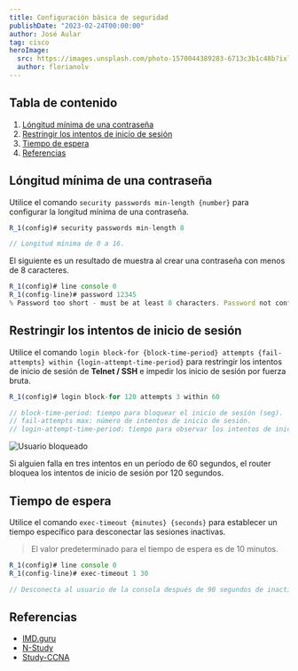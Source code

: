 ```yaml
---
title: Configuración básica de seguridad
publishDate: "2023-02-24T00:00:00"
author: José Aular
tag: cisco
heroImage:
  src: https://images.unsplash.com/photo-1570044389283-6713c3b1c48b?ixlib=rb-4.0.3&ixid=MnwxMjA3fDB8MHxwaG90by1wYWdlfHx8fGVufDB8fHx8&auto=format&fit=crop&w=1887&q=80
  author: florianolv
---
```



## Tabla de contenido

1.  [Lóngitud mínima de una contraseña](/blog/configuracion-basica-seguridad#lóngitud-mínima-de-una-contraseña)
2.  [Restringir los intentos de inicio de sesión](/blog/configuracion-basica-seguridad#restringir-los-intentos-de-inicio-de-sesión)
3.  [Tiempo de espera](/blog/configuracion-basica-seguridad#tiempo-de-espera)
4.  [Referencias](/blog/configuracion-basica-seguridad#referencias)

## Lóngitud mínima de una contraseña

Utilice el comando `security passwords min-length {number}` para configurar la longitud mínima de una contraseña.

```js title="Router #1"
R_1(config)# security passwords min-length 8

// Longitud mínima de 0 a 16.
```

El siguiente es un resultado de muestra al crear una contraseña con menos de 8 caracteres.

```js title="Router #1"
R_1(config)# line console 0
R_1(config-line)# password 12345
% Password too short - must be at least 8 characters. Password not configured.
```

## Restringir los intentos de inicio de sesión

Utilice el comando `login block-for {block-time-period} attempts {fail-attempts} within {login-attempt-time-period}` para restringir los intentos de inicio de sesión de **Telnet / SSH** e impedir los inicio de sesión por fuerza bruta.

```js title="Router #1"
R_1(config)# login block-for 120 attempts 3 within 60

// block-time-period: tiempo para bloquear el inicio de sesión (seg).
// fail-attempts max: número de intentos de inicio de sesión.
// login-attempt-time-period: tiempo para observar los intentos de inicio de sesión (seg).
```

![Usuario bloqueado](https://res.cloudinary.com/jaular/image/upload/v1677265417/blog/configuracion-basica-seguridad/block-1_ybgxmt.png "Usuario bloqueado")

Si alguien falla en tres intentos en un período de 60 segundos, el router bloquea los intentos de inicio de sesión por 120 segundos.

## Tiempo de espera

Utilice el comando `exec-timeout {minutes} {seconds}` para establecer un tiempo específico para desconectar las sesiones inactivas.

> El valor predeterminado para el tiempo de espera es de 10 minutos.

```js title="Router #1"
R_1(config)# line console 0
R_1(config-line)# exec-timeout 1 30

// Desconecta al usuario de la consola después de 90 segundos de inactividad.
```

## Referencias

- [IMD.guru](https://www.imd.guru/redes/cisco/ios/forzar-la-longitud-minima-de-una-contrasena-en-el-ios.html)
- [N-Study](https://www.n-study.com/en/cisco-basic/restrict-login-attempts/)
- [Study-CCNA](https://study-ccna.com/exec-timeout-command/)
